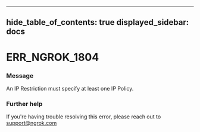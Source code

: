 

---
hide_table_of_contents: true
displayed_sidebar: docs
---


# ERR_NGROK_1804

### Message
An IP Restriction must specify at least one IP Policy.

<ErrorDetails />



### Further help
If you're having trouble resolving this error, please reach out to [support@ngrok.com](mailto:support@ngrok.com?subject=Help%20with%20ERR_NGROK_1804)

